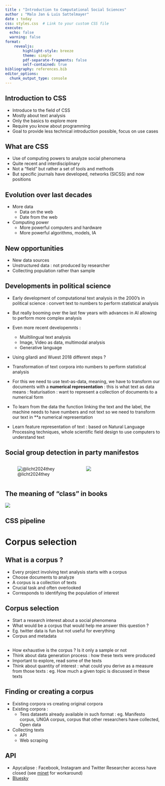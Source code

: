 ```yaml
---
title : "Introduction to Computational Social Sciences"
author : "Malo Jan & Luis Sattelmayer"
date : today
css: styles.css  # Link to your custom CSS file
execute: 
  echo: false
  warning: false
format: 
    revealjs:
        highlight-style: breeze
        theme: simple
        pdf-separate-fragments: false
        self-contained: true
bibliography: references.bib
editor_options: 
  chunk_output_type: console
---
```


## Introduction to CSS {.smaller}

- Introduce to the field of CSS
- Mostly about text analysis
- Only the basics to explore more
- Require you know about programming
- Goal to provide less technical introduction possible, focus on use cases

## What are CSS {.smaller}

- Use of computing powers to analyze social phenomena
- Quite recent and interdisciplinary
- Not a "field" but rather a set of tools and methods
- But specific journals have developed, networks (SICSS) and now positions

## Evolution over last decades {.smaller}

- More data
    - Data on the web
    - Date from the web
- Computing power 
    - More powerful computers and hardware
    - More powerful algorithms, models, IA
    
## New opportunities

- New data sources
- Unstructured data : not produced by researcher
- Collecting population rather than sample



## Developments in political science

- Early development of computational text analysis in the 2000's in political science : convert text to numbers to perform statistical analysis
- But really booming over the last few years with advances in AI allowing to perform more complex analysis
- Even more recent developemnts : 
    - Muiltilingual text analysis
    - Image, Video as data, multimodal analysis
    - Generative language

- Using gilardi and Wuest 2018 different steps ? 

- Transformation of text corpora into numbers to perform statistical analysis

-   For this we need to use text-as-data, meaning, we have to transform our documents with a **numerical representation** : this is what text as data means : featurisation : want to represent a collection of documents to a numerical form

-   To learn from the data the function linking the text and the label, the machine needs to have numbers and not text so we need to transform our text in \*\*a numerical representation

-   Learn feature representation of text : based on Natural Language Processing techniques, whole scientific field design to use computers to understand text

## Social group detection in party manifestos {.smaller}

:::: {.columns}


::: {.column width="50%"}
![@licht2024they](00_licht_sczepanski1.png)
:::

::: {.column width="50%"}
![](00_licht_sczepanski2.png)
:::

::::

## The meaning of "class" in books {.smaller}

![](00_kozlowski.png)

## CSS pipeline




# Corpus selection

## What is a corpus ? {.smaller}

- Every project involving text analysis starts with a corpus
- Choose documents to analyze
- A corpus is a collection of texts
- Crucial task and often overlooked
- Corresponds to identifying the population of interest

## Corpus selection {.smaller}

- Start a research interest about a social phenomena
- What would be a corpus that would help me answer this question ?
- Eg. twitter data is fun but not useful for everything
- Corpus and metadata

##

- How exhaustive is the corpus ? Is it only a sample or not
- Think about data generation process : how these texts were produced
- Important to explore, read some of the texts
- Think about quantity of interest : what could you derive as a measure from those texts : eg. How much a given topic is discussed in these texts


## Finding or creating a corpus {.smaller}

-  Existing corpora vs creating original corpora
- Existing corpora : 
    - Texs datasets already available in such format : eg. Manifesto corpus, UNGA corpus, corpus that other researchers have collected, Open data 
- Collecting texts
    - API
    - Web scraping
    
## API {.smaller}


- Apycalipse : Facebook, Instagram and Twitter Researcher access have closed (see [minet](https://github.com/medialab/minet) for workaround)
- [Bluesky](https://github.com/JBGruber/atrrr)
